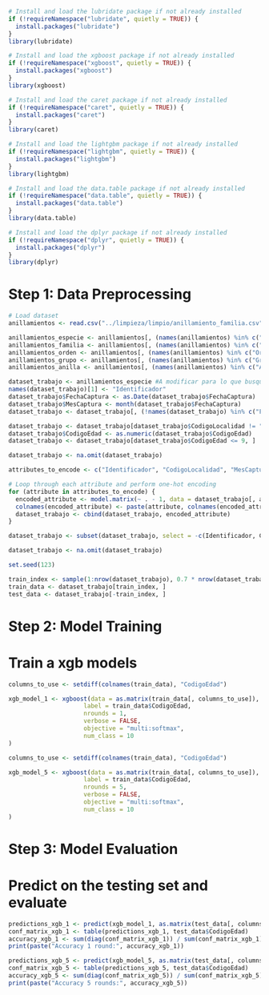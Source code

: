 ```r
# Install and load the lubridate package if not already installed
if (!requireNamespace("lubridate", quietly = TRUE)) {
  install.packages("lubridate")
}
library(lubridate)

# Install and load the xgboost package if not already installed
if (!requireNamespace("xgboost", quietly = TRUE)) {
  install.packages("xgboost")
}
library(xgboost)

# Install and load the caret package if not already installed
if (!requireNamespace("caret", quietly = TRUE)) {
  install.packages("caret")
}
library(caret)

# Install and load the lightgbm package if not already installed
if (!requireNamespace("lightgbm", quietly = TRUE)) {
  install.packages("lightgbm")
}
library(lightgbm)

# Install and load the data.table package if not already installed
if (!requireNamespace("data.table", quietly = TRUE)) {
  install.packages("data.table")
}
library(data.table)

# Install and load the dplyr package if not already installed
if (!requireNamespace("dplyr", quietly = TRUE)) {
  install.packages("dplyr")
}
library(dplyr)
```

# Step 1: Data Preprocessing

```r
# Load dataset
anillamientos <- read.csv("../limpieza/limpio/anillamiento_familia.csv")
```

```r
anillamientos_especie <- anillamientos[, (names(anillamientos) %in% c("NombreEspecie", "FechaCaptura", "CodigoEdad", "CodigoLocalidad", "CodigoSexo"))]
anillamientos_familia <- anillamientos[, (names(anillamientos) %in% c("Familia", "FechaCaptura", "CodigoEdad", "MUNICIPIO"))]
anillamientos_orden <- anillamientos[, (names(anillamientos) %in% c("Orden", "FechaCaptura", "CodigoEdad", "MUNICIPIO"))]
anillamientos_grupo <- anillamientos[, (names(anillamientos) %in% c("Grupo", "FechaCaptura", "CodigoEdad", "MUNICIPIO"))]
anillamientos_anilla <- anillamientos[, (names(anillamientos) %in% c("Anilla", "FechaCaptura", "CodigoEdad", "CodigoLocalidad", "CodigoSexo"))]
```

```r
dataset_trabajo <- anillamientos_especie #A modificar para lo que busquemos
names(dataset_trabajo)[1] <- "Identificador"
dataset_trabajo$FechaCaptura <- as.Date(dataset_trabajo$FechaCaptura)
dataset_trabajo$MesCaptura <- month(dataset_trabajo$FechaCaptura)
dataset_trabajo <- dataset_trabajo[, (!names(dataset_trabajo) %in% c("FechaCaptura"))]
```

```r
dataset_trabajo <- dataset_trabajo[dataset_trabajo$CodigoLocalidad != "", ]
dataset_trabajo$CodigoEdad <- as.numeric(dataset_trabajo$CodigoEdad)
dataset_trabajo <- dataset_trabajo[dataset_trabajo$CodigoEdad <= 9, ]

dataset_trabajo <- na.omit(dataset_trabajo)

attributes_to_encode <- c("Identificador", "CodigoLocalidad", "MesCaptura", "CodigoSexo")

# Loop through each attribute and perform one-hot encoding
for (attribute in attributes_to_encode) {
  encoded_attribute <- model.matrix(~ . - 1, data = dataset_trabajo[, attribute, drop = FALSE])
  colnames(encoded_attribute) <- paste(attribute, colnames(encoded_attribute), sep = "_")
  dataset_trabajo <- cbind(dataset_trabajo, encoded_attribute)
}

dataset_trabajo <- subset(dataset_trabajo, select = -c(Identificador, CodigoLocalidad, MesCaptura, CodigoSexo))

dataset_trabajo <- na.omit(dataset_trabajo)
```

```r
set.seed(123)

train_index <- sample(1:nrow(dataset_trabajo), 0.7 * nrow(dataset_trabajo))
train_data <- dataset_trabajo[train_index, ]
test_data <- dataset_trabajo[-train_index, ]
```


# Step 2: Model Training

# Train a xgb models


```r
columns_to_use <- setdiff(colnames(train_data), "CodigoEdad")

xgb_model_1 <- xgboost(data = as.matrix(train_data[, columns_to_use]),
                     label = train_data$CodigoEdad,
                     nrounds = 1,
                     verbose = FALSE,
                     objective = "multi:softmax",
                     num_class = 10
)
```


```r
columns_to_use <- setdiff(colnames(train_data), "CodigoEdad")

xgb_model_5 <- xgboost(data = as.matrix(train_data[, columns_to_use]),
                     label = train_data$CodigoEdad,
                     nrounds = 5,
                     verbose = FALSE,
                     objective = "multi:softmax",
                     num_class = 10
)
```

# Step 3: Model Evaluation

# Predict on the testing set and evaluate
```r
predictions_xgb_1 <- predict(xgb_model_1, as.matrix(test_data[, columns_to_use]))
conf_matrix_xgb_1 <- table(predictions_xgb_1, test_data$CodigoEdad)
accuracy_xgb_1 <- sum(diag(conf_matrix_xgb_1)) / sum(conf_matrix_xgb_1)
print(paste("Accuracy 1 round:", accuracy_xgb_1))
```

```r
predictions_xgb_5 <- predict(xgb_model_5, as.matrix(test_data[, columns_to_use]))
conf_matrix_xgb_5 <- table(predictions_xgb_5, test_data$CodigoEdad)
accuracy_xgb_5 <- sum(diag(conf_matrix_xgb_5)) / sum(conf_matrix_xgb_5)
print(paste("Accuracy 5 rounds:", accuracy_xgb_5))
```

